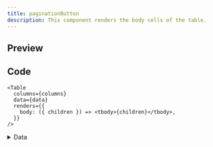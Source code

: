 ```yaml
---
title: paginationButton
description: This component renders the body cells of the table.
---
```


## Preview

<Examples renderer="paginationButton" />

## Code

```tsx
<Table
  columns={columns}
  data={data}
  renders={{
    body: ({ children }) => <tbody>{children}</tbody>,
  }}
/>
```

<details>
<summary>Data</summary>
```tsx
type Data = {
  name: string
  email: string
  stance: "mongo" | "goofy"
}

const [data, setData] = React.useState<Data[]>([
{ name: "Touha", email: "touha@example.com", stance: "mongo" },
{ name: "Sadman", email: "sadman@example.com", stance: "goofy" },
{ name: "Otaku Dev", email: "otakudev@example.com", stance: "mongo" },
{
name: "Tony",
email: "tonny@example.com",
stance: "goofy",
},
{
name: "Rodney",
email: "rodney@example.com",
stance: "goofy",
},
{
name: "Kareem",
email: "kareem@example.com",
stance: "mongo",
},
{
name: "Eric",
email: "bob@example.com",
stance: "mongo",
},
{
name: "Bam",
email: "bam@example.com",
stance: "goofy",
},
{
name: "Nyjah",
email: "nyjah@example.com",
stance: "goofy",
},
{
name: "Andrew",
email: "andrew@example.com",
stance: "mongo",
},
{
name: "Lizzie",
email: "lizzie@example.com",
stance: "mongo",
},
{ name: "Leticia", email: "leticia@example.com", stance: "goofy" },
])

````
</details>

<details>
<summary>Columns</summary>
```tsx
const columns = [
  { accessorKey: "name", header: "Name" },
  { accessorKey: "email", header: "Email" },
  { accessorKey: "stance", header: "Stance" },
] satisfies ColumnDef<Data, unknown>[]
````

</details>
